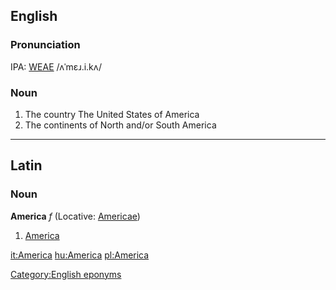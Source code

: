 ==English==
===Pronunciation===
IPA: [[WEAE]] /ʌˈmɛɹ.i.kʌ/

===Noun===
# The country The United States of America
# The continents of North and/or South America

[[Category:English eponyms]]

----

==Latin==
===Noun===
'''America''' ''f'' (Locative: [[Americae]])

#[[America]]

[[it:America]]
[[hu:America]]
[[pl:America]]